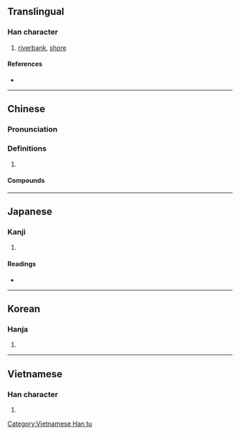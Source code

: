 {{character info/new}}
{{also|浒}}
==Translingual==

===Han character===
{{Han char|rn=85|rad=水|as=11|sn=14|four=38140|canj=EYRJ|ids=⿰氵許}}

# [[riverbank]], [[shore]]

====References====
* {{Han ref|kx=0644.080|dkj=18089|dj=1051.200|hdz=31727.050|uh=6EF8|ud=28408|bh=E271|bd=57969}}

----

==Chinese==
{{zh-forms|s=浒}}

===Pronunciation===
{{zh-pron
|m=hǔ
|c=wu2,fu2
|mn=hó͘
|mc=y
|oc=y
|ma=
|cat=n
}}

===Definitions===
{{zh-hanzi}}

# {{rfdef|lang=zh}}

====Compounds====
{{zh-der|水滸傳}}

----

==Japanese==

===Kanji===
{{ja-kanji|grade=|rs=水11}}

# {{defn|lang=ja|sort=水11}}

====Readings====
* {{ja-readings|on=[[こ]] (ko)|kun=[[ほとり]] (hotori)}}

----

==Korean==

===Hanja===
{{ko-hanja|hangeul=호|eumhun=|rv=ho|mr=ho|y=ho}}

# {{defn|lang=ko|sort=水11}}

----

==Vietnamese==

===Han character===
{{vi-readings|rs=水11| hanviet = [[hở]], [[hử]]}}

# {{defn|lang=vi|sort=水11}}

[[Category:Vietnamese Han tu]]